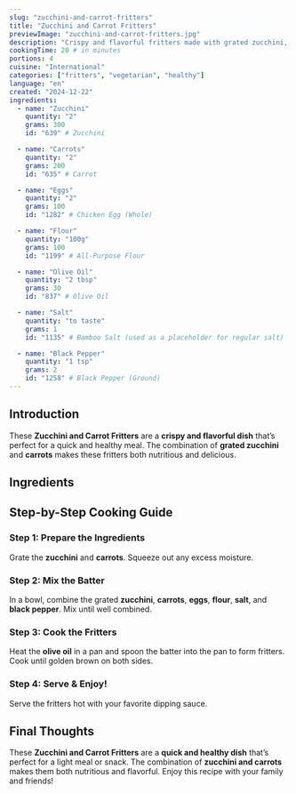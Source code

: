 ```yaml
---
slug: "zucchini-and-carrot-fritters"
title: "Zucchini and Carrot Fritters"
previewImage: "zucchini-and-carrot-fritters.jpg"
description: "Crispy and flavorful fritters made with grated zucchini, carrots, and a touch of seasoning."
cookingTime: 20 # in minutes
portions: 4
cuisine: "International"
categories: ["fritters", "vegetarian", "healthy"]
language: "en"
created: "2024-12-22"
ingredients:
  - name: "Zucchini"
    quantity: "2"
    grams: 300
    id: "639" # Zucchini

  - name: "Carrots"
    quantity: "2"
    grams: 200
    id: "635" # Carrot

  - name: "Eggs"
    quantity: "2"
    grams: 100
    id: "1282" # Chicken Egg (Whole)

  - name: "Flour"
    quantity: "100g"
    grams: 100
    id: "1199" # All-Purpose Flour

  - name: "Olive Oil"
    quantity: "2 tbsp"
    grams: 30
    id: "837" # Olive Oil

  - name: "Salt"
    quantity: "to taste"
    grams: 1
    id: "1135" # Bamboo Salt (used as a placeholder for regular salt)

  - name: "Black Pepper"
    quantity: "1 tsp"
    grams: 2
    id: "1258" # Black Pepper (Ground)
---
```



## Introduction

These **Zucchini and Carrot Fritters** are a **crispy and flavorful dish** that’s perfect for a quick and healthy meal. The combination of **grated zucchini** and **carrots** makes these fritters both nutritious and delicious.

## Ingredients

<IngredientsList
  ingredients={frontmatter.ingredients}
  portions={frontmatter.portions}
/>

## Step-by-Step Cooking Guide

### Step 1: Prepare the Ingredients

Grate the **zucchini** and **carrots**. Squeeze out any excess moisture.

<CookingStep action="kitchenAppliances-grater" alt="Grate ingredients" />

### Step 2: Mix the Batter

In a bowl, combine the grated **zucchini**, **carrots**, **eggs**, **flour**, **salt**, and **black pepper**. Mix until well combined.

<CookingStep action="mixing-bowl-vegetables-stirFry" alt="Mix ingredients" />

### Step 3: Cook the Fritters

Heat the **olive oil** in a pan and spoon the batter into the pan to form fritters. Cook until golden brown on both sides.

<CookingStep action="frying-pan-dumplings" alt="Frying Fritters" />

### Step 4: Serve & Enjoy!

Serve the fritters hot with your favorite dipping sauce.

## Final Thoughts

These **Zucchini and Carrot Fritters** are a **quick and healthy dish** that’s perfect for a light meal or snack. The combination of **zucchini and carrots** makes them both nutritious and flavorful. Enjoy this recipe with your family and friends!

<NutritionFacts ingredients={frontmatter.ingredients} />
